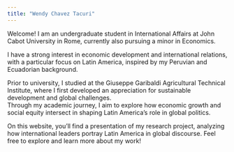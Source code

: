 ```yaml
---
title: "Wendy Chavez Tacuri"
---
```


Welcome! I am an undergraduate student in International Affairs at John Cabot University in Rome, currently also pursuing a minor in Economics.

I have a strong interest in economic development and international relations, with a particular focus on Latin America, inspired by my Peruvian and Ecuadorian background.

Prior to university, I studied at the Giuseppe Garibaldi Agricultural Technical Institute, where I first developed an appreciation for sustainable development and global challenges.\
Through my academic journey, I aim to explore how economic growth and social equity intersect in shaping Latin America’s role in global politics.

On this website, you’ll find a presentation of my research project, analyzing how international leaders portray Latin America in global discourse. Feel free to explore and learn more about my work!
